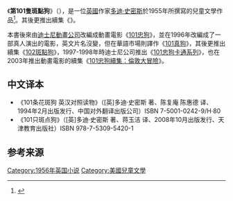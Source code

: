 《'''第101隻斑點狗'''》（{{lang-en|''The Hundred and One Dalmatians''}}），是一位[[英國|英國]]作家[[多迪·史密斯|多迪·史密斯]]於1955年所撰寫的兒童文學作品<ref>{{Cite web |url=http://www.amazon.com/Hundred-Dalmatians-Turtleback-Library-Binding/dp/0808540394 |title=amazon/The Hundred And One Dalmatians (Turtleback School & Library Binding Edition) |access-date=2010-06-17 |archive-date=2016-03-10 |archive-url=https://web.archive.org/web/20160310115202/http://www.amazon.com/Hundred-Dalmatians-Turtleback-Library-Binding/dp/0808540394 |dead-url=no }}</ref>。其後更推出續集《{{link-en|The Starlight Barking|The Starlight Barking}}》。

本書後來由[[迪士尼動畫公司|迪士尼動畫公司]]改編成動畫電影《[[101忠狗|101忠狗]]》，並在1996年改編成了一部真人演出的電影，英文片名沒變，但在華語市場則譯作《[[101真狗|101真狗]]》，其後更推出續集《[[102斑點狗|102斑點狗]]》，1997-1998年時迪士尼公司推出《[[101忠狗卡通系列|101忠狗卡通系列]]》，也在2003年推出動畫電影的續集《[[101忠狗續集：倫敦大冒險|101忠狗續集：倫敦大冒險]]》。

{{來源請求|這部續集電影在[[香港|香港]]宣傳時，更租用了全香港部份102號線隧道巴士的車身廣告位。不過電影離開院線後，印有廣告的車被派往行駛其他路線，於是馬路上出現了「113斑點狗」、「170斑點狗」、甚至「5B斑點狗」的笑話廣告。}}

==中文译本==
*《101条花斑狗 英汉对照读物》（[英]多迪·史密斯 著、陈复庵 陈惠德 译、1994年2月出版发行、中国对外翻译出版公司）ISBN 7-5001-0242-9/H·80
*《101只斑点狗》（[英]多迪·史密斯 著、蒋玉洁 译、2008年10月出版发行、天津教育出版社）ISBN 978-7-5309-5420-1

== 参考来源 ==
{{reflist}}

{{101忠狗}}

{{Authority control}}
{{DEFAULTSORT:The Hundred and One Dalmatians}}
[[Category:1956年英国小说|Category:1956年英国小说]]
[[Category:美國兒童文學|Category:美國兒童文學]]